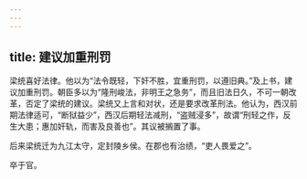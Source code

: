 ```yaml
---
---
---
```

title: 建议加重刑罚
---



梁统喜好法律。他以为“法令既轻，下奸不胜，宜重刑罚，以遵旧典。”及上书，建议加重刑罚。朝臣多以为“隆刑峻法，非明王之急务”，而且旧法日久，不可一朝改革，否定了梁统的建议。梁统又上言和对状，还是要求改革刑法。他认为，西汉前期法律适可，“断狱益少”，西汉后期轻法减刑，“盗贼浸多”，故谓“刑轻之作，反生大患；惠加奸轨，而害及良善也”。其议被搁置了事。

后来梁统迁为九江太守，定封陵乡侯。在郡也有治绩，“吏人畏爱之”。

卒于官。